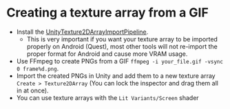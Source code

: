 # Creating a texture array from a GIF

- Install the [UnityTexture2DArrayImportPipeline](https://github.com/pschraut/UnityTexture2DArrayImportPipeline).
    - This is very important if you want your texture array to be imported properly on Android (Quest), most other tools will not re-import the proper format for Android and cause more VRAM usage.
- Use FFmpeg to create PNGs from a GIF `ffmpeg -i your_file.gif -vsync 0 frame%d.png`.
- Import the created PNGs in Unity and add them to a new texture array `Create > Texture2DArray` (You can lock the inspector and drag them all in at once).
- You can use texture arrays with the `Lit Variants/Screen` shader
